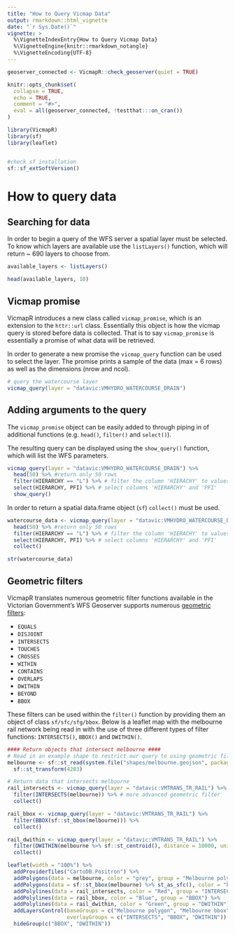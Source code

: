 ```yaml
---
title: "How to Query Vicmap Data"
output: rmarkdown::html_vignette
date: "`r Sys.Date()`"
vignette: >
  %\VignetteIndexEntry{How to Query Vicmap Data}
  %\VignetteEngine{knitr::rmarkdown_notangle}
  %\VignetteEncoding{UTF-8}
---
```


<!--
Copyright 2020 Province of Justin Cally

Licensed under the Apache License, Version 2.0 (the "License");
you may not use this file except in compliance with the License.
You may obtain a copy of the License at

http://www.apache.org/licenses/LICENSE-2.0

Unless required by applicable law or agreed to in writing, software distributed under the License is distributed on an "AS IS" BASIS,
WITHOUT WARRANTIES OR CONDITIONS OF ANY KIND, either express or implied.
See the License for the specific language governing permissions and limitations under the License.
-->

```r
geoserver_connected <- VicmapR::check_geoserver(quiet = TRUE)

knitr::opts_chunk$set(
  collapse = TRUE,
  echo = TRUE,
  comment = "#>", 
  eval = all(geoserver_connected, !testthat:::on_cran())
)
```

```r
library(VicmapR)
library(sf)
library(leaflet)


#check sf installation
sf::sf_extSoftVersion()
```

# How to query data

## Searching for data  

In order to begin a query of the WFS server a spatial layer must be selected. To know which layers are available use the `listLayers()` function, which will return ~ 690 layers to choose from. 

```r
available_layers <- listLayers()

head(available_layers, 10)
```


## Vicmap promise

VicmapR introduces a new class called `vicmap_promise`, which is an extension to the `httr::url` class. Essentially this object is how the vicmap query is stored before data is collected. That is to say `vicmap_promise` is essentially a promise of what data will be retrieved. 

In order to generate a new promise the `vicmap_query` function can be used to select the layer. The promise prints a sample of the data (max = 6 rows) as well as the dimensions (nrow and ncol).  

```r
# query the watercourse layer
vicmap_query(layer = "datavic:VMHYDRO_WATERCOURSE_DRAIN")
```

## Adding arguments to the query  

The `vicmap_promise` object can be easily added to through piping in of additional functions (e.g. `head()`, `filter()` and `select()`). 

The resulting query can be displayed using the `show_query()` function, which will list the WFS parameters. 

```r
vicmap_query(layer = "datavic:VMHYDRO_WATERCOURSE_DRAIN") %>%
  head(50) %>% #return only 50 rows
  filter(HIERARCHY == "L") %>% # filter the column 'HIERACHY' to values of 'L'
  select(HIERARCHY, PFI) %>% # select columns 'HIERARCHY' and 'PFI'
  show_query()
```

In order to return a spatial data.frame object (`sf`) `collect()` must be used.

```r
watercourse_data <- vicmap_query(layer = "datavic:VMHYDRO_WATERCOURSE_DRAIN") %>%
  head(50) %>% #return only 50 rows
  filter(HIERARCHY == "L") %>% # filter the column 'HIERACHY' to values of 'L'
  select(HIERARCHY, PFI) %>% # select columns 'HIERARCHY' and 'PFI'
  collect()

str(watercourse_data)
```


## Geometric filters

VicmapR translates numerous geometric filter functions available in the Victorian Government's WFS Geoserver supports numerous [geometric filters](https://docs.geoserver.org/stable/en/user/tutorials/cql/cql_tutorial.html#geometric-filters):  

+ `EQUALS`   
+ `DISJOINT`   
+ `INTERSECTS`   
+ `TOUCHES`   
+ `CROSSES`   
+ `WITHIN`   
+ `CONTAINS` 
+ `OVERLAPS`   
+ `DWITHIN`   
+ `BEYOND`  
+ `BBOX`  

These filters can be used within the `filter()` function by providing them an object of class `sf/sfc/sfg/bbox`. Below is a leaflet map with the melbourne rail network being read in with the use of three different types of filter functions: `INTERSECTS()`, `BBOX()` and `DWITHIN()`.

```r
#### Return objects that intersect melbourne ####
# Read in an example shape to restrict our query to using geometric filtering
melbourne <- sf::st_read(system.file("shapes/melbourne.geojson", package="VicmapR"), quiet = F) %>% 
  sf::st_transform(4283)

# Return data that intersects melbourne
rail_intersects <- vicmap_query(layer = "datavic:VMTRANS_TR_RAIL") %>% # layer to query
  filter(INTERSECTS(melbourne)) %>% # more advanced geometric filter
  collect()

rail_bbox <- vicmap_query(layer = "datavic:VMTRANS_TR_RAIL") %>%
  filter(BBOX(sf::st_bbox(melbourne))) %>%
  collect()

rail_dwithin <- vicmap_query(layer = "datavic:VMTRANS_TR_RAIL") %>%
  filter(DWITHIN(melbourne %>% sf::st_centroid(), distance = 10000, units = "meters")) %>%
  collect()

leaflet(width = "100%") %>%
  addProviderTiles("CartoDB.Positron") %>%
  addPolygons(data = melbourne, color = "grey", group = "Melbourne polygon") %>%
  addPolygons(data = sf::st_bbox(melbourne) %>% st_as_sfc(), color = "black", group = "Melbourne bbox") %>%
  addPolylines(data = rail_intersects, color = "Red", group = "INTERSECTS") %>% 
  addPolylines(data = rail_bbox, color = "Blue", group = "BBOX") %>%
  addPolylines(data = rail_dwithin, color = "Green", group = "DWITHIN") %>%
  addLayersControl(baseGroups = c("Melbourne polygon", "Melbourne bbox"), 
                   overlayGroups = c("INTERSECTS", "BBOX", "DWITHIN")) %>%
  hideGroup(c("BBOX", "DWITHIN"))
```


